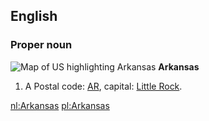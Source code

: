 ==English==

===Proper noun===
{{wikipedia}}
[[Image:Map of USA highlighting Arkansas.png|thumb|right|Map of US highlighting Arkansas]]
'''Arkansas'''
# A {{USstate}}  Postal code: [[AR]], capital: [[Little Rock]].

[[nl:Arkansas]]
[[pl:Arkansas]]